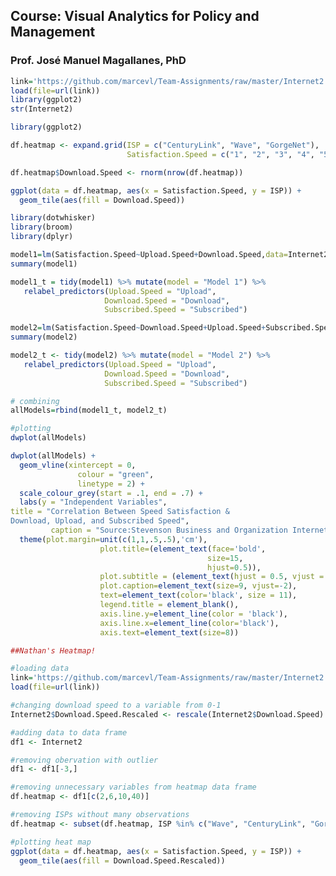## Course: Visual Analytics for Policy and Management

### Prof. José Manuel Magallanes, PhD 

```r
link='https://github.com/marcevl/Team-Assignments/raw/master/Internet2.RData'
load(file=url(link))
library(ggplot2)
str(Internet2)
```

```r
library(ggplot2)

df.heatmap <- expand.grid(ISP = c("CenturyLink", "Wave", "GorgeNet"),
                          Satisfaction.Speed = c("1", "2", "3", "4", "5"))

df.heatmap$Download.Speed <- rnorm(nrow(df.heatmap))

ggplot(data = df.heatmap, aes(x = Satisfaction.Speed, y = ISP)) +
  geom_tile(aes(fill = Download.Speed))
```

```r
library(dotwhisker)
library(broom)
library(dplyr)

model1=lm(Satisfaction.Speed~Upload.Speed+Download.Speed,data=Internet2[,-1])
summary(model1)

model1_t = tidy(model1) %>% mutate(model = "Model 1") %>%
   relabel_predictors(Upload.Speed = "Upload",
                     Download.Speed = "Download",
                     Subscribed.Speed = "Subscribed")
```

```r
model2=lm(Satisfaction.Speed~Download.Speed+Upload.Speed+Subscribed.Speed,data=Internet2[,-1]) # ~. means: all the remaining variables
summary(model2)

model2_t <- tidy(model2) %>% mutate(model = "Model 2") %>%
   relabel_predictors(Upload.Speed = "Upload",
                     Download.Speed = "Download",
                     Subscribed.Speed = "Subscribed")
```

```r
# combining
allModels=rbind(model1_t, model2_t)

#plotting
dwplot(allModels) 
```

```r
dwplot(allModels) + 
  geom_vline(xintercept = 0, 
               colour = "green", 
               linetype = 2) + 
  scale_colour_grey(start = .1, end = .7) + 
  labs(y = "Independent Variables",
title = "Correlation Between Speed Satisfaction & 
Download, Upload, and Subscribed Speed", 
         caption = "Source:Stevenson Business and Organization Internet Survey") +
  theme(plot.margin=unit(c(1,1,.5,.5),'cm'),
                    plot.title=(element_text(face='bold',
                                            size=15,
                                            hjust=0.5)),
                    plot.subtitle = (element_text(hjust = 0.5, vjust = 2)),
                    plot.caption=element_text(size=9, vjust=-2),
                    text=element_text(color='black', size = 11),
                    legend.title = element_blank(),
                    axis.line.y=element_line(color = 'black'),
                    axis.line.x=element_line(color='black'),
                    axis.text=element_text(size=8))
```

```r
##Nathan's Heatmap!

#loading data
link='https://github.com/marcevl/Team-Assignments/raw/master/Internet2.RData'
load(file=url(link))

#changing download speed to a variable from 0-1
Internet2$Download.Speed.Rescaled <- rescale(Internet2$Download.Speed)

#adding data to data frame
df1 <- Internet2

#removing obervation with outlier
df1 <- df1[-3,]

#removing unnecessary variables from heatmap data frame
df.heatmap <- df1[c(2,6,10,40)]

#removing ISPs without many observations
df.heatmap <- subset(df.heatmap, ISP %in% c("Wave", "CenturyLink", "GorgeNet"))

#plotting heat map
ggplot(data = df.heatmap, aes(x = Satisfaction.Speed, y = ISP)) +
  geom_tile(aes(fill = Download.Speed.Rescaled))
```






